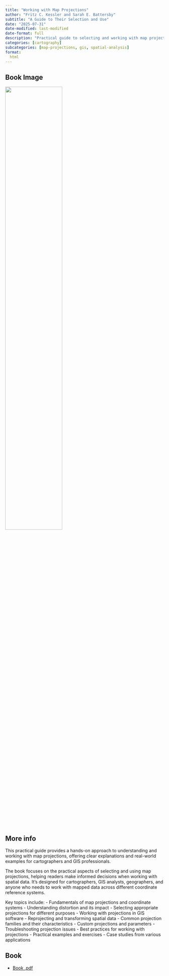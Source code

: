 ```yaml
---
title: "Working with Map Projections"
author: "Fritz C. Kessler and Sarah E. Battersby"
subtitle: "A Guide to Their Selection and Use"
date: "2025-07-31"
date-modified: last-modified
date-format: full
description: "Practical guide to selecting and working with map projections"
categories: [cartography]
subcategories: [map-projections, gis, spatial-analysis]
format:
  html
---
```


## Book Image

![](/books/WorkingMapProjections.png){width="60%"}

## More info

This practical guide provides a hands-on approach to understanding and working with map projections, offering clear explanations and real-world examples for cartographers and GIS professionals.

The book focuses on the practical aspects of selecting and using map projections, helping readers make informed decisions when working with spatial data. It's designed for cartographers, GIS analysts, geographers, and anyone who needs to work with mapped data across different coordinate reference systems.

Key topics include:
- Fundamentals of map projections and coordinate systems
- Understanding distortion and its impact
- Selecting appropriate projections for different purposes
- Working with projections in GIS software
- Reprojecting and transforming spatial data
- Common projection families and their characteristics
- Custom projections and parameters
- Troubleshooting projection issues
- Best practices for working with projections
- Practical examples and exercises
- Case studies from various applications

## Book

- [Book .pdf](/books/WorkingMapProjections.pdf){width="60%"}